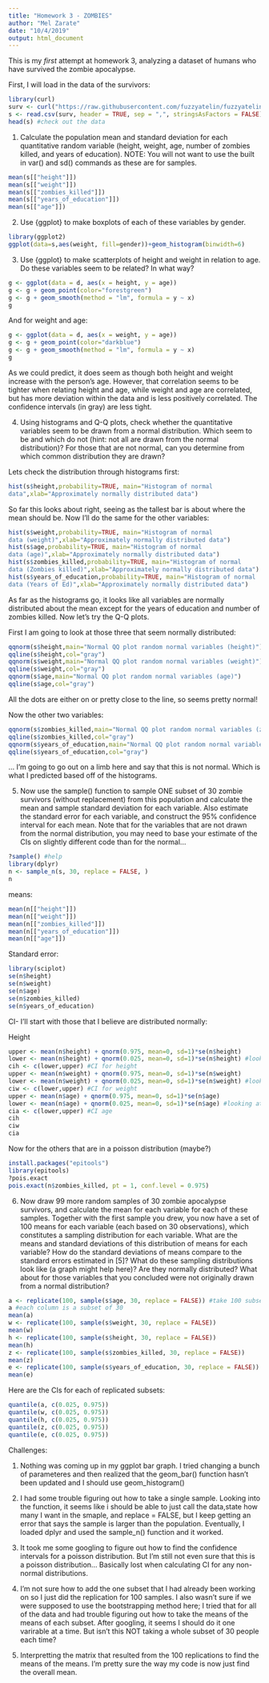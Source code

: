 ```yaml
---
title: "Homework 3 - ZOMBIES"
author: "Mel Zarate"
date: "10/4/2019"
output: html_document
---
```

This is my *first* attempt at homework 3, analyzing a dataset of humans who have survived the zombie apocalypse.

First, I will load in the data of the survivors: 
```r
library(curl)
surv <- curl("https://raw.githubusercontent.com/fuzzyatelin/fuzzyatelin.github.io/master/AN597_Fall19/zombies.csv")
s <- read.csv(surv, header = TRUE, sep = ",", stringsAsFactors = FALSE) #separated by commas 
head(s) #check out the data
```

1. Calculate the population mean and standard deviation for each quantitative random variable (height, weight, age, number of zombies killed, and years of education). NOTE: You will not want to use the built in var() and sd() commands as these are for samples.

```r
mean(s[["height"]])
mean(s[["weight"]])
mean(s[["zombies_killed"]])
mean(s[["years_of_education"]])
mean(s[["age"]])
```


2. Use {ggplot} to make boxplots of each of these variables by gender.

```r
library(ggplot2) 
ggplot(data=s,aes(weight, fill=gender))+geom_histogram(binwidth=6)
```

3. Use {ggplot} to make scatterplots of height and weight in relation to age. Do these variables seem to be related? In what way?

```r
g <- ggplot(data = d, aes(x = height, y = age))
g <- g + geom_point(color="forestgreen")
g <- g + geom_smooth(method = "lm", formula = y ~ x)
g
```
And for weight and age: 

```r
g <- ggplot(data = d, aes(x = weight, y = age))
g <- g + geom_point(color="darkblue")
g <- g + geom_smooth(method = "lm", formula = y ~ x)
g
```

As we could predict, it does seem as though both height and weight increase with the person's age. However, that correlation seems to be tighter when relating height and age, while weight and age are correlated, but has more deviation within the data and is less positively correlated. The confidence intervals (in gray) are less tight. 

4. Using histograms and Q-Q plots, check whether the quantitative variables seem to be drawn from a normal distribution. Which seem to be and which do not (hint: not all are drawn from the normal distribution)? For those that are not normal, can you determine from which common distribution they are drawn?

Lets check the distribution through histograms first: 

```r
hist(s$height,probability=TRUE, main="Histogram of normal
data",xlab="Approximately normally distributed data")
```
So far this looks about right, seeing as the tallest bar is about where the mean should be. Now I'll do the same for the other variables: 

```r
hist(s$weight,probability=TRUE, main="Histogram of normal
data (weight)",xlab="Approximately normally distributed data")
hist(s$age,probability=TRUE, main="Histogram of normal
data (age)",xlab="Approximately normally distributed data")
hist(s$zombies_killed,probability=TRUE, main="Histogram of normal
data (Zombies killed)",xlab="Approximately normally distributed data")
hist(s$years_of_education,probability=TRUE, main="Histogram of normal
data (Years of Ed)",xlab="Approximately normally distributed data")
```
As far as the histograms go, it looks like all variables are normally distributed about the mean except for the years of education and number of zombies killed. Now let's try the Q-Q plots.

First I am going to look at those three that seem normally distributed:
```r
qqnorm(s$height,main="Normal QQ plot random normal variables (height)")
qqline(s$height,col="gray")
qqnorm(s$weight,main="Normal QQ plot random normal variables (weight)")
qqline(s$weight,col="gray")
qqnorm(s$age,main="Normal QQ plot random normal variables (age)")
qqline(s$age,col="gray")
```
All the dots are either on or pretty close to the line, so seems pretty normal!

Now the other two variables:

```r
qqnorm(s$zombies_killed,main="Normal QQ plot random normal variables (zombies killed)")
qqline(s$zombies_killed,col="gray")
qqnorm(s$years_of_education,main="Normal QQ plot random normal variables (years of ed)")
qqline(s$years_of_education,col="gray")
```
... I'm going to go out on a limb here and say that this is not normal. Which is what I predicted based off of the histograms. 

5. Now use the sample() function to sample ONE subset of 30 zombie survivors (without replacement) from this population and calculate the mean and sample standard deviation for each variable. Also estimate the standard error for each variable, and construct the 95% confidence interval for each mean. Note that for the variables that are not drawn from the normal distribution, you may need to base your estimate of the CIs on slightly different code than for the normal…

```r
?sample() #help
library(dplyr)
n <- sample_n(s, 30, replace = FALSE, )
n
```
means: 
```r
mean(n[["height"]])
mean(n[["weight"]])
mean(n[["zombies_killed"]])
mean(n[["years_of_education"]])
mean(n[["age"]])
```
Standard error: 
```r
library(sciplot)
se(n$height)
se(n$weight)
se(n$age)
se(n$zombies_killed)
se(n$years_of_education)
```
CI- I'll start with those that I believe are distributed normally:

Height
```r
upper <- mean(n$height) + qnorm(0.975, mean=0, sd=1)*se(n$height) 
lower <- mean(n$height) + qnorm(0.025, mean=0, sd=1)*se(n$height) #looking at top and bottom 2.5%
cih <- c(lower,upper) #CI for height
upper <- mean(n$weight) + qnorm(0.975, mean=0, sd=1)*se(n$weight)
lower <- mean(n$weight) + qnorm(0.025, mean=0, sd=1)*se(n$weight) #looking at top and bottom 2.5%
ciw <- c(lower,upper) #CI for weight
upper <- mean(n$age) + qnorm(0.975, mean=0, sd=1)*se(n$age)
lower <- mean(n$age) + qnorm(0.025, mean=0, sd=1)*se(n$age) #looking at top and bottom 2.5%
cia <- c(lower,upper) #CI age
cih
ciw
cia
```
Now for the others that are in a poisson distribution (maybe?)
```r
install.packages("epitools")
library(epitools)
?pois.exact
pois.exact(n$zombies_killed, pt = 1, conf.level = 0.975)
```

6. Now draw 99 more random samples of 30 zombie apocalypse survivors, and calculate the mean for each variable for each of these samples. Together with the first sample you drew, you now have a set of 100 means for each variable (each based on 30 observations), which constitutes a sampling distribution for each variable. What are the means and standard deviations of this distribution of means for each variable? How do the standard deviations of means compare to the standard errors estimated in [5]? What do these sampling distributions look like (a graph might help here)? Are they normally distributed? What about for those variables that you concluded were not originally drawn from a normal distribution?

```r
a <- replicate(100, sample(s$age, 30, replace = FALSE)) #take 100 subsets of 30 ages 
a #each column is a subset of 30
mean(a) 
w <- replicate(100, sample(s$weight, 30, replace = FALSE)) 
mean(w)
h <- replicate(100, sample(s$height, 30, replace = FALSE)) 
mean(h)
z <- replicate(100, sample(s$zombies_killed, 30, replace = FALSE)) 
mean(z)
e <- replicate(100, sample(s$years_of_education, 30, replace = FALSE)) 
mean(e)
```

Here are the CIs for each of replicated subsets: 
```r
quantile(a, c(0.025, 0.975))
quantile(w, c(0.025, 0.975))
quantile(h, c(0.025, 0.975))
quantile(z, c(0.025, 0.975))
quantile(e, c(0.025, 0.975))
```

Challenges: 

1. Nothing was coming up in my ggplot bar graph. I tried changing a bunch of parameteres and then realized that the geom_bar() function hasn't been updated and I should use geom_histogram()

2. I had some trouble figuring out how to take a single sample. Looking into the function, it seems like i should be able to just call the data,state how many I want in the smaple, and replace = FALSE, but I keep getting an error that says the sample is larger than the population. Eventually, I loaded dplyr and used the sample_n() function and it worked. 

3. It took me some googling to figure out how to find the confidence intervals for a poisson distribution. But I'm still not even sure that this is a poisson distribution... Basically lost when calculating CI for any non-normal distributions.

4. I'm not sure how to add the one subset that I had already been working on so I just did the replication for 100 samples. I also wasn't sure if we were supposed to use the bootstrapping method here; I tried that for all of the data and had trouble figuring out how to take the means of the means of each subset. After googling, it seems I should do it one varirable at a time. But isn't this NOT taking a whole subset of 30 people each time? 

5. Interpretting the matrix that resulted from the 100 replications to find the means of the means. I'm pretty sure the way my code is now just find the overall mean.  